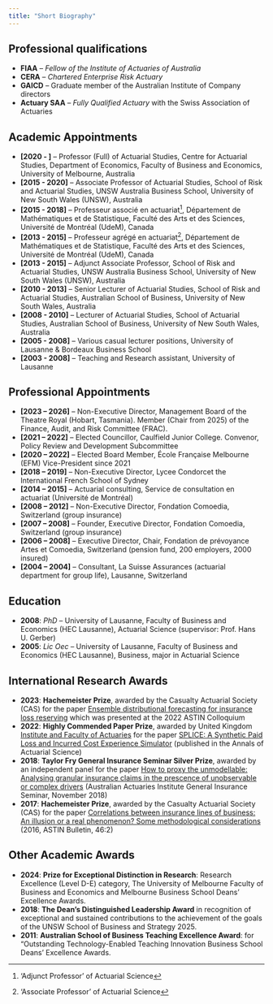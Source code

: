 ```yaml
---
title: "Short Biography"
---
```


## Professional qualifications

* **FIAA** -- *Fellow of the Institute of Actuaries of Australia*
* **CERA** -- *Chartered Enterprise Risk Actuary*
* **GAICD** -- Graduate member of the Australian Institute of Company directors
* **Actuary SAA** -- *Fully Qualified Actuary* with the Swiss Association of Actuaries

## Academic Appointments 

* **[2020 - ]** -- Professor (Full) of Actuarial Studies, Centre for Actuarial Studies, Department of Economics, Faculty of Business and Economics, University of Melbourne, Australia
* **[2015 - 2020]** -- Associate Professor of Actuarial Studies, School of Risk and Actuarial Studies, UNSW Australia Business School, University of New South Wales (UNSW), Australia
* **[2015 - 2018]** -- Professeur associé en actuariat^['Adjunct Professor' of Actuarial Science], Département de Mathématiques et de Statistique, Faculté des Arts et des Sciences, Université de Montréal (UdeM), Canada
* **[2013 - 2015]** -- Professeur agrégé en actuariat^['Associate Professor' of Actuarial Science], Département de Mathématiques et de Statistique, Faculté des Arts et des Sciences, Université de Montréal (UdeM), Canada
* **[2013 - 2015]** -- Adjunct Associate Professor, School of Risk and Actuarial Studies, UNSW Australia Business School, University of New South Wales (UNSW), Australia
* **[2010 - 2013]** -- Senior Lecturer of Actuarial Studies, School of Risk and Actuarial Studies, Australian School of Business, University of New South Wales, Australia
* **[2008 - 2010]** -- Lecturer of Actuarial Studies, School of Actuarial Studies, Australian School of Business, University of New South Wales, Australia
* **[2005 - 2008]** -- Various casual lecturer positions, University of Lausanne & Bordeaux Business School
* **[2003 - 2008]** -- Teaching and Research assistant, University of Lausanne

## Professional Appointments

* **[2023 – 2026]** -- Non-Executive Director, Management Board of the Theatre Royal (Hobart, Tasmania). Member (Chair from 2025) of the Finance, Audit, and Risk Committee (FRAC).
* **[2021 – 2022]** -- Elected Councillor, Caulfield Junior College. Convenor, Policy Review and Development Subcommittee
* **[2020 – 2022]** -- Elected Board Member, École Française Melbourne (EFM) Vice-President since 2021
* **[2018 – 2019]** -- Non-Executive Director, Lycee Condorcet the International French School of Sydney
* **[2014 – 2015]** -- Actuarial consulting, Service de consultation en actuariat (Université de Montréal)
* **[2008 – 2012]** -- Non-Executive Director, Fondation Comoedia, Switzerland (group insurance)
* **[2007 – 2008]** -- Founder, Executive Director, Fondation Comoedia, Switzerland (group insurance)
* **[2006 – 2008]** -- Executive Director, Chair, Fondation de prévoyance Artes et Comoedia, Switzerland (pension fund, 200 employers, 2000 insured)
* **[2004 – 2004]** -- Consultant, La Suisse Assurances (actuarial department for group life), Lausanne, Switzerland

## Education

* **2008**: *PhD* -- University of Lausanne, Faculty of Business and Economics (HEC Lausanne), Actuarial Science (supervisor: Prof. Hans U. Gerber)
* **2005**: *Lic Oec* -- University of Lausanne, Faculty of Business and Economics (HEC Lausanne), Business, major in Actuarial Science

## International Research Awards

* **2023**: **Hachemeister Prize**, awarded by the Casualty Actuarial Society (CAS) for the paper [Ensemble distributional forecasting for insurance loss reserving](https://doi.org/10.1080/03461238.2024.2365392) which was presented at the 2022 ASTIN Colloquium
* **2022**: **Highly Commended Paper Prize**, awarded by United Kingdom [Institute and Faculty of Actuaries](https://actuaries.org.uk/about-us/prizes-and-awards/best-paper-prizes/peter-clark-prize/) for the paper [SPLICE: A Synthetic Paid Loss and Incurred Cost Experience Simulator](https://www.cambridge.org/core/journals/annals-of-actuarial-science/article/splice-a-synthetic-paid-loss-and-incurred-cost-experience-simulator/E6AAC285B42CC5F2628B13CBD845CB6C) (published in the Annals of Actuarial Science)
* **2018**: **Taylor Fry General Insurance Seminar Silver Prize**, awarded by an independent panel for the paper [How to proxy the unmodellable: Analysing granular insurance claims in the prescence of unobservable or complex drivers](https://www.actuaries.asn.au/microsites/general-insurance-seminar-2018/program-and-presentations/papers-and-pre-reading) (Australian Actuaries Institute General Insurance Seminar, November 2018)
* **2017**: **Hachemeister Prize**, awarded by the Casualty Actuarial Society (CAS) for the paper [Correlations between insurance lines of business: An illusion or a real phenomenon? Some methodological considerations](http://dx.doi.org/10.1017/asb.2015.31) (2016, ASTIN Bulletin, 46:2)

## Other Academic Awards

* **2024**: **Prize for Exceptional Distinction in Research**: Research Excellence (Level D-E) category, The University of Melbourne Faculty of Business and Economics and Melbourne Business School Deans’ Excellence Awards.
* **2018**: **The Dean’s Distinguished Leadership Award** in recognition of exceptional and sustained contributions to the achievement of the goals of the UNSW School of Business and Strategy 2025.
* **2011**: **Australian School of Business Teaching Excellence Award**: for “Outstanding Technology-Enabled Teaching Innovation Business School Deans’ Excellence Awards.
